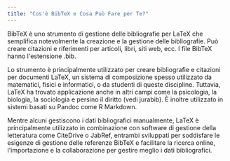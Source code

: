 ```yaml
---
title: "Cos'è BibTeX e Cosa Può Fare per Te?"
---
```



BibTeX è uno strumento di gestione delle bibliografie per LaTeX che semplifica notevolmente la creazione e la gestione delle bibliografie. Può creare citazioni e riferimenti per articoli, libri, siti web, ecc. I file BibTeX hanno l'estensione .bib.

<CiteDrive />

Lo strumento è principalmente utilizzato per creare bibliografie e citazioni per documenti LaTeX, un sistema di composizione spesso utilizzato da matematici, fisici e informatici, o da studenti di queste discipline. Tuttavia, LaTeX ha trovato applicazione anche in altri campi come la psicologia, la biologia, la sociologia e persino il diritto (vedi jurabib). È inoltre utilizzato in sistemi basati su Pandoc come R Markdown.

Mentre alcuni gestiscono i dati bibliografici manualmente, LaTeX è principalmente utilizzato in combinazione con software di gestione della letteratura come CiteDrive o JabRef, entrambi sviluppati per soddisfare le esigenze di gestione delle referenze BibTeX e facilitare la ricerca online, l'importazione e la collaborazione per gestire meglio i dati bibliografici.